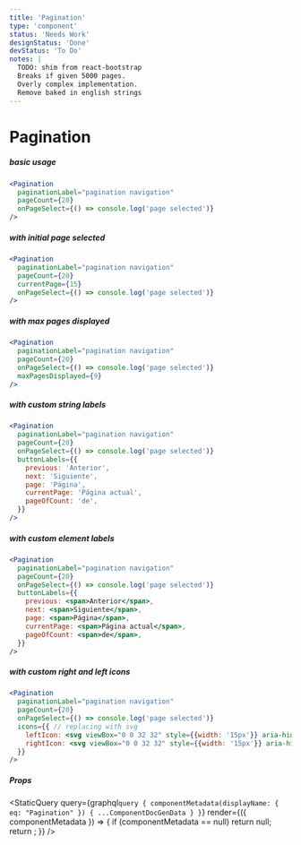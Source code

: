 ```yaml
---
title: 'Pagination'
type: 'component'
status: 'Needs Work'
designStatus: 'Done'
devStatus: 'To Do'
notes: |
  TODO: shim from react-bootstrap
  Breaks if given 5000 pages.
  Overly complex implementation.
  Remove baked in english strings
---
```



# Pagination

<SingleComponentStatus frontmatter={props?.pageContext?.frontmatter} />

##### basic usage

```jsx live
<Pagination
  paginationLabel="pagination navigation"
  pageCount={20}
  onPageSelect={() => console.log('page selected')}
/>
```

##### with initial page selected

```jsx live
<Pagination
  paginationLabel="pagination navigation"
  pageCount={20}
  currentPage={15}
  onPageSelect={() => console.log('page selected')}
/>
```

##### with max pages displayed

```jsx live
<Pagination
  paginationLabel="pagination navigation"
  pageCount={20}
  onPageSelect={() => console.log('page selected')}
  maxPagesDisplayed={9}
/>
```

##### with custom string labels

```jsx live
<Pagination
  paginationLabel="pagination navigation"
  pageCount={20}
  onPageSelect={() => console.log('page selected')}
  buttonLabels={{
    previous: 'Anterior',
    next: 'Siguiente',
    page: 'Página',
    currentPage: 'Página actual',
    pageOfCount: 'de',
  }}
/>
```

##### with custom element labels

```jsx live
<Pagination
  paginationLabel="pagination navigation"
  pageCount={20}
  onPageSelect={() => console.log('page selected')}
  buttonLabels={{
    previous: <span>Anterior</span>,
    next: <span>Siguiente</span>,
    page: <span>Página</span>,
    currentPage: <span>Página actual</span>,
    pageOfCount: <span>de</span>,
  }}
/>
```

##### with custom right and left icons

```jsx live
<Pagination
  paginationLabel="pagination navigation"
  pageCount={20}
  onPageSelect={() => console.log('page selected')}
  icons={{ // replacing with svg
    leftIcon: <svg viewBox="0 0 32 32" style={{width: '15px'}} aria-hidden="true" className="mr-2"><path d="M14.19 16.005l7.869 7.868-2.129 2.129-9.996-9.997L19.937 6.002l2.127 2.129z"/></svg>,
    rightIcon: <svg viewBox="0 0 32 32" style={{width: '15px'}} aria-hidden="true" className="ml-2"><path d="M18.629 15.997l-7.083-7.081L13.462 7l8.997 8.997L13.457 25l-1.916-1.916z"/></svg>
  }}
/>
```

##### Props

<StaticQuery
  query={graphql`
    query {
      componentMetadata(displayName: { eq: "Pagination" }) {
        ...ComponentDocGenData
      }
    }
  `}
  render={({ componentMetadata }) => {
    if (componentMetadata == null) return null;
    return <PropsTable propMetaData={componentMetadata.props} />;
  }}
/>
